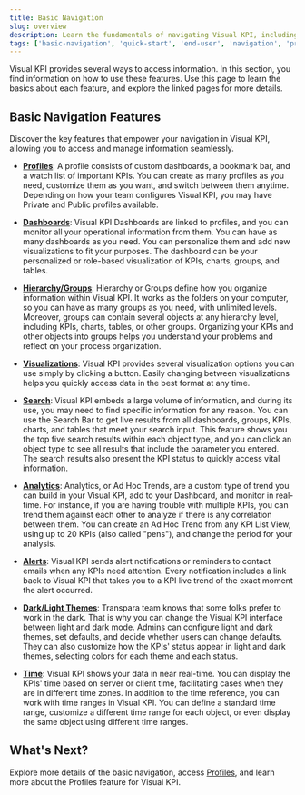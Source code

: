 ```yaml
---
title: Basic Navigation
slug: overview
description: Learn the fundamentals of navigating Visual KPI, including profiles, dashboards, groups, visualizations, search, analytics, alerts, and customization options.
tags: ['basic-navigation', 'quick-start', 'end-user', 'navigation', 'profiles', 'dashboards', 'groups' 'visualizations', 'search', 'analytics', 'alerts', 'themes', 'time']
---
```


<head>
  <title>Basic Navigation</title>
  <meta name="keywords" content="Visual KPI, basic navigation, end-user guide, profiles, dashboards, hierarchy, groups, visualizations, search functionality, analytics, alerts, dark and light themes, time, KPI software, user interface navigation, operational monitoring"/>
</head>

Visual KPI provides several ways to access information. In this section, you find information on how to use these features. Use this page to learn the basics about each feature, and explore the linked pages for more details.

## Basic Navigation Features

Discover the key features that empower your navigation in Visual KPI, allowing you to access and manage information seamlessly.

- **[Profiles](/end-user/basic-navigation/profiles)**: A profile consists of custom dashboards, a bookmark bar, and a watch list of important KPIs. You can create as many profiles as you need, customize them as you want, and switch between them anytime. Depending on how your team configures Visual KPI, you may have Private and Public profiles available.

- **[Dashboards](/end-user/basic-navigation/dashboards)**: Visual KPI Dashboards are linked to profiles, and you can monitor all your operational information from them. You can have as many dashboards as you need. You can personalize them and add new visualizations to fit your purposes. The dashboard can be your personalized or role-based visualization of KPIs, charts, groups, and tables.

- **[Hierarchy/Groups](/end-user/basic-navigation/groups)**: Hierarchy or Groups define how you organize information within Visual KPI. It works as the folders on your computer, so you can have as many groups as you need, with unlimited levels. Moreover, groups can contain several objects at any hierarchy level, including KPIs, charts, tables, or other groups. Organizing your KPIs and other objects into groups helps you understand your problems and reflect on your process organization.

- **[Visualizations](/end-user/basic-navigation/visualization)**: Visual KPI provides several visualization options you can use simply by clicking a button. Easily changing between visualizations helps you quickly access data in the best format at any time.

- **[Search](/end-user/basic-navigation/search)**: Visual KPI embeds a large volume of information, and during its use, you may need to find specific information for any reason. You can use the Search Bar to get live results from all dashboards, groups, KPIs, charts, and tables that meet your search input. This feature shows you the top five search results within each object type, and you can click an object type to see all results that include the parameter you entered. The search results also present the KPI status to quickly access vital information.

- **[Analytics](/end-user/basic-navigation/analytics)**: Analytics, or Ad Hoc Trends, are a custom type of trend you can build in your Visual KPI, add to your Dashboard, and monitor in real-time. For instance, if you are having trouble with multiple KPIs, you can trend them against each other to analyze if there is any correlation between them. You can create an Ad Hoc Trend from any KPI List View, using up to 20 KPIs (also called "pens"), and change the period for your analysis.

- **[Alerts](/end-user/basic-navigation/alerts)**: Visual KPI sends alert notifications or reminders to contact emails when any KPIs need attention. Every notification includes a link back to Visual KPI that takes you to a KPI live trend of the exact moment the alert occurred.

- **[Dark/Light Themes](/end-user/basic-navigation/dark-light-theme)**: Transpara team knows that some folks prefer to work in the dark. That is why you can change the Visual KPI interface between light and dark mode. Admins can configure light and dark themes, set defaults, and decide whether users can change defaults. They can also customize how the KPIs' status appear in light and dark themes, selecting colors for each theme and each status.

- **[Time](/end-user/basic-navigation/time)**: Visual KPI shows your data in near real-time. You can display the KPIs' time based on server or client time, facilitating cases when they are in different time zones. In addition to the time reference, you can work with time ranges in Visual KPI. You can define a standard time range, customize a different time range for each object, or even display the same object using different time ranges.

## What's Next? 

Explore more details of the basic navigation, access [Profiles](./profiles), and learn more about the Profiles feature for Visual KPI.